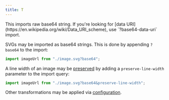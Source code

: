 ```yaml
---
title: T
---
```



<Aside>
  This imports raw base64 string. If you're looking for [data URI](https://en.wikipedia.org/wiki/Data_URI_scheme), use
  `?base64-data-uri` import.
</Aside>

SVGs may be imported as base64 strings. This is done by appending `?base64` to the import:

```ts
import imageUrl from "./image.svg?base64";
```

A line width of an image may be [preserved](./guides/available-transformations/#preserve-line-width)
by adding a `preserve-line-width` parameter to the import query:

```ts
import imageUrl from "./image.svg?base64&preserve-line-width";
```

Other transformations may be applied via [configuration](./loader-api-reference/interfaces/svgloaderoptions).
